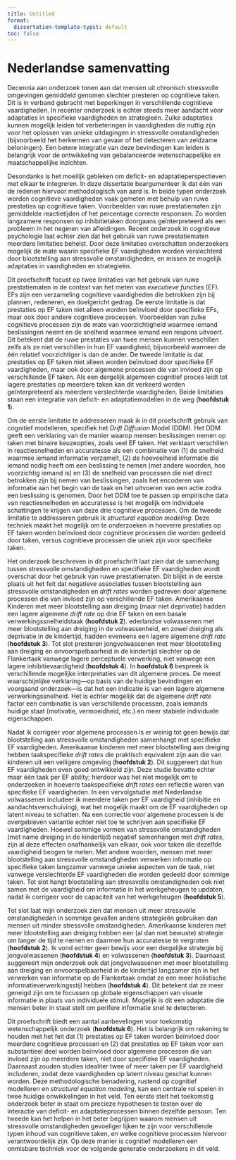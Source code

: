 ```yaml
---
title: Untitled
format:
  dissertation-template-typst: default
toc: false
---
```



```{=typst}
#show: article.with(
  chapter: "Nederlandse samenvatting",
  chtitle: "Nederlandse samenvatting"
)
```
# Nederlandse samenvatting

Decennia aan onderzoek tonen aan dat mensen uit chronisch stressvolle omgevingen gemiddeld genomen slechter presteren op cognitieve taken. 
Dit is in verband gebracht met beperkingen in verschillende cognitieve vaardigheden. 
In recenter onderzoek is echter steeds meer aandacht voor adaptaties in specifieke vaardigheden en strategieën. 
Zulke adaptaties kunnen mogelijk leiden tot verbeteringen in vaardigheden die nuttig zijn voor het oplossen van unieke uitdagingen in stressvolle omstandigheden (bijvoorbeeld het herkennen van gevaar of het detecteren van zeldzame beloningen). 
Een betere integratie van deze bevindingen kan leiden is belangrijk voor de ontwikkeling van gebalanceerde wetenschappelijke en maatschappelijke inzichten.

Desondanks is het moeilijk gebleken om deficit- en adaptatieperspectieven met elkaar te integreren. 
In deze dissertatie beargumenteer ik dat één van de redenen hiervoor methodologisch van aard is. In beide typen onderzoek worden cognitieve vaardigheden vaak gemeten met behulp van ruwe prestaties op cognitieve taken. 
Voorbeelden van ruwe prestatiematen zijn gemiddelde reactietijden of het percentage correcte responsen. Zo worden langzamere responsen op inhibitietaken doorgaans geïnterpreteerd als een probleem in het negeren van afleidingen. Recent onderzoek in cognitieve psychologie laat echter zien dat het gebruik van ruwe prestatiematen meerdere limitaties behelst. 
Door deze limitaties overschatten onderzoekers mogelijk de mate waarin specifieke EF vaardigheden worden verslechterd door blootstelling aan stressvolle omstandigheden, en missen ze mogelijk adaptaties in vaardigheden en strategieën.

Dit proefschrift focust op twee limitaties van het gebruik van ruwe prestatiematen in de context van het meten van *executieve functies* (EF). 
EFs zijn een verzameling cognitieve vaardigheden die betrokken zijn bij plannen, redeneren, en doelgericht gedrag. 
De eerste limitatie is dat prestaties op EF taken niet alleen worden beïnvloed door specifieke EFs, maar ook door andere cognitieve processen. 
Voorbeelden van zulke cognitieve processen zijn de mate van voorzichtigheid waarmee iemand beslissingen neemt en de snelheid waarmee iemand een respons uitvoert. 
Dit betekent dat de ruwe prestaties van twee mensen kunnen verschillen zelfs als ze niet verschillen in hun EF vaardigheid, bijvoorbeeld wanneer de één relatief voorzichtiger is dan de ander. 
De tweede limitatie is dat prestaties op EF taken niet alleen worden beïnvloed door specifieke EF vaardigheden, maar ook door algemene processen die van invloed zijn op verschillende EF taken. Als een dergelijk algemeen cognitief proces leidt tot lagere prestaties op meerdere taken kan dit verkeerd worden geïnterpreteerd als meerdere verslechterde vaardigheden. 
Beide limitaties staan een integratie van deficit- en adaptatiemodellen in de weg (**hoofdstuk 1**).

Om de eerste limitatie te addresseren maak ik in dit proefschrift gebruik van cognitief modelleren, specifiek het *Drift Diffusion* Model (DDM). 
Het DDM geeft een verklaring van de manier waarop mensen beslissingen nemen op taken met binaire keuzeopties, zoals veel EF taken. 
Het verklaart verschillen in reactiesnelheden en accuratesse als een combinatie van (1) de snelheid waarmee iemand informatie verzamelt, (2) de hoeveelheid informatie die iemand nodig heeft om een beslissing te nemen (met andere woorden, hoe voorzichtig iemand is) en (3) de snelheid van processen die niet direct betrokken zijn bij nemen van beslissingen, zoals het encoderen van informatie aan het begin van de taak en het uitvoeren van een actie zodra een beslissing is genomen. 
Door het DDM toe te passen op empirische data van reactiesnelheden en accuratesse is het mogelijk om individuele schattingen te krijgen van deze drie cognitieve processen. 
Om de tweede limitatie te addresseren gebruik ik *structural equation modeling*. 
Deze techniek maakt het mogelijk om te onderzoeken in hoeverre prestaties op EF taken worden beïnvloed door cognitieve processen die worden gedeeld door taken, versus cognitieve processen die uniek zijn voor specifieke taken.

Het onderzoek beschreven in dit proefschrift laat zien dat de samenhang tussen stressvolle omstandigheden en specifieke EF vaardigheden wordt overschat door het gebruik van ruwe prestatiematen. 
Dit blijkt in de eerste plaats uit het feit dat negatieve associaties tussen blootstelling aan stressvolle omstandigheden en *drift rates* worden gedreven door algemene processen die van invloed zijn op verschillende EF taken. 
Amerikaanse Kinderen met meer blootstelling aan dreiging (maar niet deprivatie) hadden een lagere algemene *drift rate* op drie EF taken en een basale verwerkingssnelheidstaak (**hoofdstuk 2**). 
ederlandse volwassenen met meer blootstelling aan dreiging in de volwassenheid, en zowel dreiging als deprivatie in de kindertijd, hadden eveneens een lagere algemene *drift rate* (**hoofdstuk 3**). 
Tot slot presteren jongvolwassenen met meer blootstelling aan dreiging en onvoorspelbaarheid in de kindertijd slechter op de Flankertaak vanwege lagere perceptuele verwerking, niet vanwege een lagere inhibitievaardigheid (**hoofdstuk 4**). 
In **hoofdstuk 6** bespreek ik verschillende mogelijke interpretaties van dit algemene proces. 
De meest waarschijnlijke verklaring---op basis van de huidige bevindingen en voorgaand onderzoek---is dat het een indicatie is van een lagere algemene verwerkingssnelheid. 
Het is echter mogelijk dat de algemene *drift rate* factor een combinatie is van verschillende processen, zoals iemands huidige staat (motivatie, vermoeidheid, etc.) en meer stabiele individuele eigenschappen.

Nadat ik corrigeer voor algemene processen is er weinig tot geen bewijs dat blootstelling aan stressvolle omstandigheden samenhangt met specifieke EF vaardigheden. 
Amerikaanse kinderen met meer blootstelling aan dreiging hebben taakspecifieke *drift rates* die praktisch equivalent zijn aan die van kinderen uit een veiligere omgeving (**hoofdstuk 2**). Dit suggereert dat hun EF vaardigheden even goed ontwikkeld zijn. 
Deze studie bevatte echter maar één taak per EF ability; hierdoor was het niet mogelijk om te onderzoeken in hoeverre taakspecifieke *drift rates* een reflectie waren van specifieke EF vaardigheden. 
In een vervolgstudie met Nederlandse volwassenen includeer ik meerdere taken per EF vaardigheid (inhibitie en aandachtsverschuiving), wat het mogelijk maakt om de EF vaardigheden op latent niveau te schatten. 
Na een correctie voor algemene processen is de overgebleven variantie echter niet toe te schrijven aan specifieke EF vaardigheden. 
Hoewel sommige vormen van stressvolle omstandigheden (met name dreiging in de kindertijd) negatief samenhangen met *drift rates*, zijn al deze effecten onafhankelijk van elkaar, ook voor taken die dezelfde vaardigheid beogen te meten. 
Met andere woorden, mensen met meer blootstelling aan stressvolle omstandigheden verwerken informatie op specifieke taken langzamer vanwege unieke aspecten van de taak, niet vanwege verslechterde EF vaardigheden die worden gedeeld door sommige taken. 
Tot slot hangt blootstelling aan stressvolle omstandigheden ook niet samen met de vaardigheid om informatie in het werkgeheugen te updaten, nadat ik corrigeer voor de capaciteit van het werkgeheugen (**hoofdstuk 5**).

Tot slot laat mijn onderzoek zien dat mensen uit meer stressvolle omstandigheden in sommige gevallen andere strategieën gebruiken dan mensen uit minder stressvolle omstandigheden. 
Amerikaanse kinderen met meer blootstelling aan dreiging hebben een (al dan niet bewuste) strategie om langer de tijd te nemen en daarmee hun accuratesse te vergroten (**hoofdstuk 2**). 
Ik vond echter geen bewijs voor een dergelijke strategie bij jongvolwassenen (**hoofdstuk 4**) en volwassenen (**hoofdstuk 3**). 
Daarnaast suggereert mijn onderzoek ook dat jongvolwassenen met meer blootstelling aan dreiging en onvoorspelbaarheid in de kindertijd langzamer zijn in het verwerken van informatie op de Flankertaak omdat ze een meer holistische informatieverwerkingsstijl hebben (**hoofdstuk 4**). 
Dit betekent dat ze meer geneigd zijn om te focussen op globale eigenschappen van visuele informatie in plaats van individuele stimuli. 
Mogelijk is dit een adaptatie die mensen beter in staat stelt om perifere informatie snel te detecteren.

Dit proefschrift biedt een aantal aanbevelingen voor toekomstig wetenschappelijk onderzoek (**hoofdstuk 6**). 
Het is belangrijk om rekening te houden met het feit dat (1) prestaties op EF taken worden beïnvloed door meerdere cognitieve processen en (2) dat prestaties op EF taken voor een substantieel deel worden beïnvloed door algemene processen die van invloed zijn op meerdere taken, niet door specifieke EF vaardigheden. 
Daarnaast zouden studies idealiter twee of meer taken per EF vaardigheid includeren, zodat deze vaardigheden op latent niveau geschat kunnen worden. Deze methodologische benadering, rustend op cognitief modelleren en *structural equation modeling*, kan een centrale rol spelen in twee huidige onwikkelingen in het veld. 
Ten eerste stelt het toekomstig onderzoek beter in staat om precieze hypothesen te testen over de interactie van deficit- en adaptatieprocessen binnen dezelfde persoon. 
Ten tweede kan het helpen in het beter begrijpen waarom mensen uit stressvolle omstandigheden gevoeliger lijken te zijn voor verschillende typen inhoud van cognitieve taken, en welke cognitieve processen hiervoor verantwoordelijk zijn. 
Op deze manier is cognitief modelleren een onmisbare techniek voor de volgende generatie onderzoekers in dit veld.

```{=typst}
#pagebreak()
```
